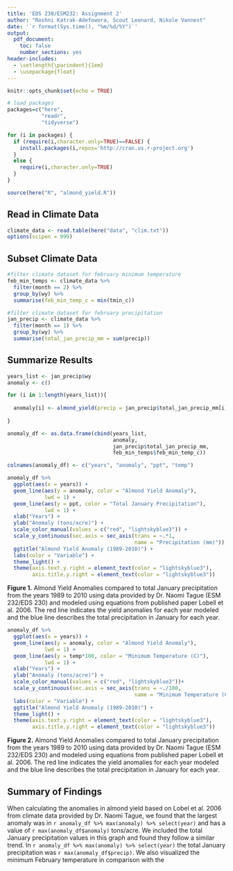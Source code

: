 ```yaml
---
title: 'EDS 230/ESM232: Assignment 2'
author: "Roshni Katrak-Adefowora, Scout Leonard, Nikole Vannest"
date: '`r format(Sys.time(), "%m/%d/%Y")`'
output: 
  pdf_document:
    toc: false
    number_sections: yes
header-includes:
  - \setlength{\parindent}{1em}
  - \usepackage{float}
---
```


```r
knitr::opts_chunk$set(echo = TRUE)

# load packages
packages=c("here",
           "readr",
           "tidyverse")

for (i in packages) {
  if (require(i,character.only=TRUE)==FALSE) {
    install.packages(i,repos='http://cran.us.r-project.org')
  }
  else {
    require(i,character.only=TRUE)
  }
}

source(here("R", "almond_yield.R"))
```
 
## Read in Climate Data

```r
climate_data <- read.table(here("data", "clim.txt"))
options(scipen = 999)
```

## Subset Climate Data

```r
#filter climate dataset for february minimum temperature
feb_min_temps <- climate_data %>%
  filter(month == 2) %>% 
  group_by(wy) %>% 
  summarise(feb_min_temp_c = min(tmin_c))

#filter climate dataset for february precipitation 
jan_precip <- climate_data %>% 
  filter(month == 1) %>%
  group_by(wy) %>% 
  summarise(total_jan_precip_mm = sum(precip))
```

## Summarize Results

```r
years_list <- jan_precip$wy
anomaly <- c()

for (i in 1:length(years_list)){
  
  anomaly[i] <- almond_yield(precip = jan_precip$total_jan_precip_mm[i], temp = feb_min_temps$feb_min_temp_c[i])
  
}

```

```r
anomaly_df <- as.data.frame(cbind(years_list, 
                                  anomaly,
                                  jan_precip$total_jan_precip_mm,
                                  feb_min_temps$feb_min_temp_c))

colnames(anomaly_df) <- c("years", "anomaly", "ppt", "temp")

anomaly_df %>% 
  ggplot(aes(x = years)) +
  geom_line(aes(y = anomaly, color = "Almond Yield Anomaly"),
            lwd = 1) +
  geom_line(aes(y = ppt, color = "Total January Precipitation"),
            lwd = 1) +
  xlab("Years") +
  ylab("Anomaly (tons/acre)") +
  scale_color_manual(values = c("red", "lightskyblue3")) +
  scale_y_continuous(sec.axis = sec_axis(trans = ~.*1,
                                         name = "Precipitation (mm)")) +
  ggtitle("Almond Yield Anomaly (1989-2010)") +
  labs(color = "Variable") +
  theme_light() +
  theme(axis.text.y.right = element_text(color = "lightskyblue3"),
        axis.title.y.right = element_text(color = "lightskyblue3"))
```
  
**Figure 1.** Almond Yield Anomalies compared to total January precipitation from the years 1989 to 2010 using data provided by Dr. Naomi Tague (ESM 232/EDS 230) and modeled using equations from published paper Lobell et al. 2006. The red line indicates the yield anomalies for each year modeled and the blue line describes the total precipitation in January for each year.

```r
anomaly_df %>%
  ggplot(aes(x = years)) +
  geom_line(aes(y = anomaly, color = "Almond Yield Anomaly"),
            lwd = 1) +
  geom_line(aes(y = temp*100, color = "Minimum Temperature (C)"),
            lwd = 1) +
  xlab("Years") +
  ylab("Anomaly (tons/acre)") +
  scale_color_manual(values = c("red", "lightskyblue3"))+
  scale_y_continuous(sec.axis = sec_axis(trans = ~./100,
                                         name = "Minimum Temperature (C)")) +
  labs(color = "Variable") +
  ggtitle("Almond Yield Anomaly (1989-2010)") +
  theme_light() +
  theme(axis.text.y.right = element_text(color = "lightskyblue3"),
        axis.title.y.right = element_text(color = "lightskyblue3"))
```
  
**Figure 2.**  Almond Yield Anomalies compared to total January precipitation from the years 1989 to 2010 using data provided by Dr. Naomi Tague (ESM 232/EDS 230) and modeled using equations from published paper Lobell et al. 2006. The red line indicates the yield anomalies for each year modeled and the blue line describes the total precipitation in January for each year. 

## Summary of Findings
  
When calculating the anomalies in almond yield based on Lobel et al. 2006 from climate data provided by Dr. Naomi Tague, we found that the largest anomaly was in `r anomaly_df %>% max(anomaly) %>% select(year)` and has a value of `r max(anomaly_df$anomaly)` tons/acre. We included the total January precipitation values in this graph and found they follow a similar trend. In `r anomaly_df %>% max(anomaly) %>% select(year)` the total January precipitation was `r max(anomaly_df$precip)`. We also visualized the minimum February temperature in comparison with the 




